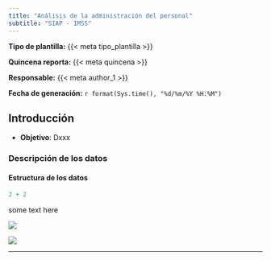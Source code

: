 ```yaml
---
title: "Análisis de la administración del personal"
subtitle: "SIAP - IMSS"
---
```


<!-- # {{< meta report_title >}} -->

<!-- **{{< meta report_subtitle >}}** -->

**Tipo de plantilla:** {{< meta tipo_plantilla >}}

**Quincena reporta:** {{< meta quincena >}}

**Responsable:** {{< meta author_1 >}}

**Fecha de generación:** `r format(Sys.time(), "%d/%m/%Y %H:%M")`


## Introducción

- **Objetivo**: Dxxx


### Descripción de los datos

#### Estructura de los datos
```r
2 + 2
```




<!-- #| fig-cap: "xxx" -->
<!-- #| fig-align: "center" -->
<!-- #| tbl-cap: "xxx" -->

:::: {.content-visible when-format='html'}

some text here

::::


::: {layout-ncol=2}

![](resources/img_2.jpg)

![](resources/img_1.png)

:::

----

